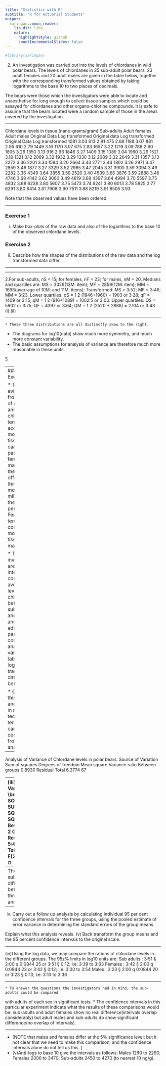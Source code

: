 ```yaml
---
title: "Statistics with R"
subtitle: "R for Actuarial Students"
output:
  xaringan::moon_reader:
    lib_dir: libs
    nature:
      highlightStyle: github
      countIncrementalSlides: false
---
```


```r

#library(xaringan)
```

 
2. An investigation was carried out into the levels of chlordanes in wild polar bears. The levels of chlordanes in 25 sub-adult polar bears, 23 adult females and 20 adult males are given in the table below, together with the corresponding transformed values obtained by taking logarithms to the base 10 to two places of decimals. 

The bears were those which the investigators were able to locate and anaesthetise for long enough to collect tissue samples which could be assayed for chlordanes and other organo-chlorine compounds. It is safe to assume that the bears located were a random sample of those in the areas covered by the investigation.

---

Chlordane levels in tissue (nano-grams/gram) Sub-adults Adult females Adult males 
Original Data Log transformed Original data Log transformed Original Data Log transformed 
1081 3.03 813 2.91 475 2.68 1188 3.07 881 2.95 610 2.79 
1449 3.16 1170 3.07 675 2.83 1657 3.22 1219 3.09 788 2.90 1805 3.26 
1350 3.13 916 2.96 1846 3.27 1409 3.15 1089 3.04 1960 3.29 1521 3.18 
1321 3.12 2069 3.32 1932 3.29 1330 3.12 2089 3.32 2049 3.31 1357 3.13 
2272 3.36 2201 3.34 1584 3.20 2664 3.43 2771 3.44 1802 3.26 2971 3.47 
2859 3.46 1877 3.27 3329 3.52 2985 3.47 2045 3.31 3900 3.59 3094 3.49 
2282 3.36 4349 3.64 3855 3.59 2520 3.40 4539 3.66 3876 3.59 2888 3.46 
4746 3.68 4142 3.62 3060 3.49 4819 3.68 4397 3.64 4994 3.70 5597 3.75 
4832 3.68 6238 3.80 5607 3.75 5473 3.74 6241 3.80 6013 3.78 5825 3.77 
6291 3.80 6414 3.81 7908 3.90 7511 3.88 8219 3.91 8505 3.93

Note that the observed values have been ordered.

---

### Exercise 1
(i) Make box-plots of the raw data and also of the logarithms to the base 10 of the observed chlordane levels.


### Exercise 2
(ii) Describe how the shapes of the distributions of the raw data and the log transformed data differ.



---




---




2.For sub-adults, nS = 15; for females, nF = 23; for males, nM = 20. Medians and quartiles are:
MS = 3329(13M:
item); MF = 2859(12M:
item); MM = 1693(averrage of 10M:
and 11M:
items):
Transformed: MS = 3:52; MF = 3:46; MM = 3:23.
Lower quartiles: qS = 1
2 (1846+1960) = 1903 or 3:28; qF = 1409 or 3:15; qM = 1
2 (916+1089) =
1002:5 or 3:00.
Upper quartiles: QS = 5602 or 3:75; QF = 4397 or 3:64; QM = 1
2 (2520 + 2888) = 2704 or 3:43.
(i) (ii)

---

    * These three distributions are all distinctly skew to the right.
* The diagrams for log10(data) show much more symmetry, and much more constant variability.
* The basic assumptions for analysis of variance are therefore much more reasonable in these units.

5


---
### Exercise 3

* There is evidence from studies of other animals that chlordanes tend to accumulate most in fatty tissue and can be passed from female mammals to their offspring through the mother's milk during the nursing period. Females tend to have considerably more fatty tissue than males. 

* The investigators are interested in comparing average levels of chlordanes between sub-adults and male and female adults. A partially completed analysis of variance table for the log transformed data is given below. 

* Complete this analysis and explain in non-technical terms what can be concluded from the analysis.

---

Analysis of Variance of Chlordane levels in polar bears.
Source of Variation
Sum of squares
Degrees of freedom
Mean square
Variance ratio
Between groups 0.8930 Residual Total 6.3774 67



---
(iii)Analysis of Variance
11
\begin{verbatim}
SOURCE DF SUM OF SQUARES MEAN SQUARE
Between groups 2 0:8930 0:4465
Residual 65 5:4844 0:0844
Total 67 6:3774
F(2;65) = 5:29¤¤
---
There are substantial differences between the three groups of animals.

---

 
 
(iv) Carry out a follow up analysis by calculating individual 95 per cent confidence intervals for the three groups, using the pooled estimate of error variance in determining the standard errors of the group means. 

Explain what this analysis reveals.
(v) Back transform the group means and the 95 percent confidence intervals to the original scale.

---

(iv)Using the log data, we may compare the rations of chlordane levels in the different groups.
The 95z% limits in log10 units are:
Sub adults : 3:51 § 2:00
q
0:0844
25 or 3:51 § 0:12; i:e: 3:39 to 3:63
Females : 3:42 § 2:00
q
0:0844
23 or 3:42 § 0:12; i:e: 3:30 to 3:54
Males : 3:23 § 2:00
q
0:0844
20 or 3:23 § 0:13; i:e: 3:10 to 3:36

---

    * To answer the questions the investigators had in mind, the sub-adults could be compared
with adults of each sex in significant tests. 
* The confidence intervals in this particular experiment
indicate what the results of these comparisons would be: sub-adults and adult females show no
real difference(intervals overlap considerably) but adult males and sub-adults do show significant
difference(no overlap of intervals).

---

* [NOTE that males and females differ at the 5% significance level; but it not clear that we need
to make this comparison, and the confidence intervals alone do not tell us this. ]
* (v)Anti-logs to base 10 give the intervals as follows:
Males 1260 to 2290; Females 2000 to 3470;
Sub-adults 2450 to 4270 (to nearest 10 ng/g).




